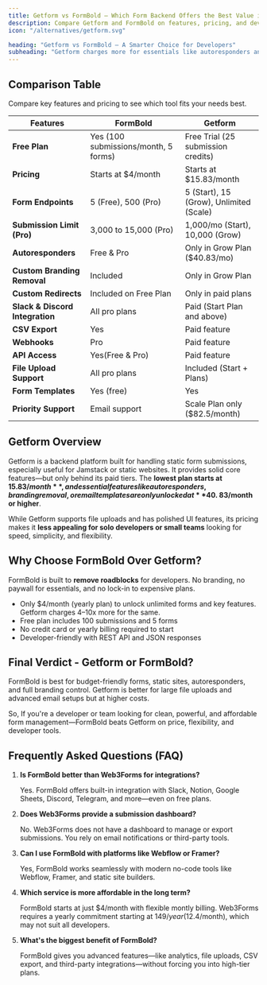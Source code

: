 ```yaml
---
title: Getform vs FormBold – Which Form Backend Offers the Best Value in 2025?
description: Compare Getform and FormBold on features, pricing, and developer tools. See which form backend gives you more power without the price tag.
icon: "/alternatives/getform.svg"

heading: "Getform vs FormBold – A Smarter Choice for Developers"
subheading: "Getform charges more for essentials like autoresponders and branding removal. FormBold gives you what you need—right out of the box, for less."
---
```


## Comparison Table

Compare key features and pricing to see which tool fits your needs best.

<div class="max-w-full overflow-x-auto text-left">
  <table>
	<thead>
	  <tr>
		<th>Features</th>
		<th>FormBold</th>
		<th>Getform</th>
	  </tr>
	</thead>
	<tbody>
	  <tr>
		<td><strong>Free Plan</strong></td>
		<td>Yes (100 submissions/month, 5 forms)</td>
		<td>Free Trial (25 submission credits)</td>
	  </tr>
	  <tr>
		<td><strong>Pricing</strong></td>
		<td>Starts at $4/month</td>
		<td>Starts at $15.83/month</td>
	  </tr>
	  <tr>
		<td><strong>Form Endpoints</strong></td>
		<td>5 (Free), 500 (Pro)</td>
		<td>5 (Start), 15 (Grow), Unlimited (Scale)</td>
	  </tr>
	  <tr>
		<td><strong>Submission Limit (Pro)</strong></td>
		<td>3,000 to 15,000 (Pro)</td>
		<td>1,000/mo (Start), 10,000 (Grow)</td>
	  </tr>
	  <tr>
		<td><strong>Autoresponders</strong></td>
		<td>Free & Pro</td>
		<td>Only in Grow Plan ($40.83/mo)</td>
	  </tr>
	  <tr>
		<td><strong>Custom Branding Removal</strong></td>
		<td>Included</td>
		<td>Only in Grow Plan</td>
	  </tr>
	  <tr>
		<td><strong>Custom Redirects</strong></td>
		<td>Included on Free Plan</td>
		<td>Only in paid plans</td>
	  </tr>
	  <tr>
		<td><strong>Slack & Discord Integration</strong></td>
		<td>All pro plans</td>
		<td>Paid (Start Plan and above)</td>
	  </tr>
	  <tr>
		<td><strong>CSV Export</strong></td>
		<td>Yes</td>
		<td>Paid feature</td>
	  </tr>
	  <tr>
		<td><strong>Webhooks</strong></td>
		<td>Pro</td>
		<td>Paid feature</td>
	  </tr>
	  <tr>
		<td><strong>API Access</strong></td>
		<td>Yes(Free & Pro)</td>
		<td>Paid feature</td>
	  </tr>
	  <tr>
		<td><strong>File Upload Support</strong></td>
		<td>All pro plans</td>
		<td>Included (Start + Plans)</td>
	  </tr>
	  <tr>
		<td><strong>Form Templates</strong></td>
		<td>Yes (free)</td>
		<td>Yes</td>
	  </tr>
	  <tr>
		<td><strong>Priority Support</strong></td>
		<td>Email support</td>
		<td>Scale Plan only ($82.5/month)</td>
	  </tr>
	</tbody>
  </table>
</div>

## Getform Overview
Getform is a backend platform built for handling static form submissions, especially useful for Jamstack or static websites. It provides solid core features—but only behind its paid tiers. The **lowest plan starts at $15.83/month**, and essential features like autoresponders, branding removal, or email templates are only unlocked at **$40.
83/month or higher**.

While Getform supports file uploads and has polished UI features, its pricing makes it **less appealing for solo developers or small teams** looking for speed, simplicity, and flexibility.

## Why Choose FormBold Over Getform?
FormBold is built to **remove roadblocks** for developers. No branding, no paywall for essentials, and no lock-in to expensive plans.

- Only $4/month (yearly plan) to unlock unlimited forms and key features. Getform charges 4–10x more for the same.
- Free plan includes 100 submissions and 5 forms
- No credit card or yearly billing required to start
- Developer-friendly with REST API and JSON responses

## Final Verdict - Getform or FormBold?
FormBold is best for budget-friendly forms, static sites, autoresponders, and full branding control. Getform is better for large file uploads and advanced email setups but at higher costs.

So, If you're a developer or team looking for clean, powerful, and affordable form management—FormBold beats Getform on price, flexibility, and developer tools.

## Frequently Asked Questions (FAQ)

1. **Is FormBold better than Web3Forms for integrations?**

	Yes. FormBold offers built-in integration with Slack, Notion, Google Sheets, Discord, Telegram, and more—even on free plans.

2. **Does Web3Forms provide a submission dashboard?**

	No. Web3Forms does not have a dashboard to manage or export submissions. You rely on email notifications or third-party tools.

3. **Can I use FormBold with platforms like Webflow or Framer?**

	Yes, FormBold works seamlessly with modern no-code tools like Webflow, Framer, and static site builders.

4. **Which service is more affordable in the long term?**

	FormBold starts at just $4/month with flexible montly billing. Web3Forms requires a yearly commitment starting at $149/year ($12.4/month), which may not suit all developers.

5. **What's the biggest benefit of FormBold?**

	FormBold gives you advanced features—like analytics, file uploads, CSV export, and third-party integrations—without forcing you into high-tier plans.
